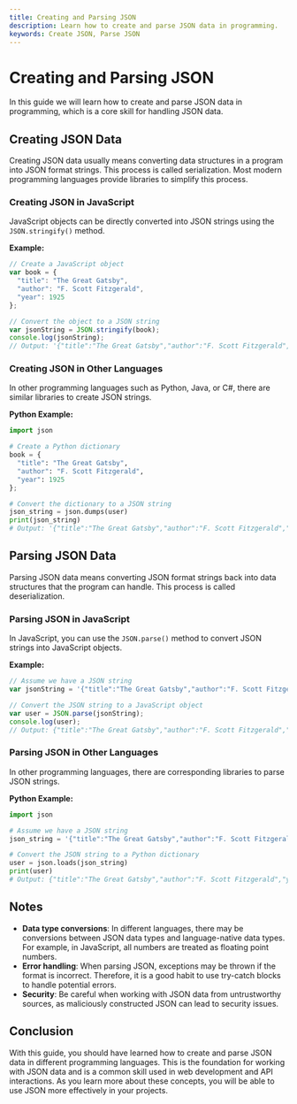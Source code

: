 ```yaml
---
title: Creating and Parsing JSON
description: Learn how to create and parse JSON data in programming.
keywords: Create JSON, Parse JSON
---
```


# Creating and Parsing JSON

In this guide we will learn how to create and parse JSON data in programming, which is a core skill for handling JSON data.

## Creating JSON Data

Creating JSON data usually means converting data structures in a program into JSON format strings. This process is called serialization. Most modern programming languages provide libraries to simplify this process.

### Creating JSON in JavaScript

JavaScript objects can be directly converted into JSON strings using the `JSON.stringify()` method.

**Example:**

```javascript
// Create a JavaScript object
var book = {
  "title": "The Great Gatsby",
  "author": "F. Scott Fitzgerald",
  "year": 1925
};

// Convert the object to a JSON string
var jsonString = JSON.stringify(book);
console.log(jsonString);
// Output: '{"title":"The Great Gatsby","author":"F. Scott Fitzgerald","year":1925}'
```

### Creating JSON in Other Languages

In other programming languages such as Python, Java, or C#, there are similar libraries to create JSON strings.

**Python Example:**

```python
import json

# Create a Python dictionary
book = {
  "title": "The Great Gatsby",
  "author": "F. Scott Fitzgerald",
  "year": 1925
};

# Convert the dictionary to a JSON string
json_string = json.dumps(user)
print(json_string)
# Output: '{"title":"The Great Gatsby","author":"F. Scott Fitzgerald","year":1925}'
```

## Parsing JSON Data

Parsing JSON data means converting JSON format strings back into data structures that the program can handle. This process is called deserialization.

### Parsing JSON in JavaScript

In JavaScript, you can use the `JSON.parse()` method to convert JSON strings into JavaScript objects.

**Example:**

```javascript
// Assume we have a JSON string
var jsonString = '{"title":"The Great Gatsby","author":"F. Scott Fitzgerald","year":1925}';

// Convert the JSON string to a JavaScript object
var user = JSON.parse(jsonString);
console.log(user);
// Output: {"title":"The Great Gatsby","author":"F. Scott Fitzgerald","year":1925}
```

### Parsing JSON in Other Languages

In other programming languages, there are corresponding libraries to parse JSON strings.

**Python Example:**

```python
import json

# Assume we have a JSON string
json_string = '{"title":"The Great Gatsby","author":"F. Scott Fitzgerald","year":1925}'

# Convert the JSON string to a Python dictionary
user = json.loads(json_string)
print(user)
# Output: {"title":"The Great Gatsby","author":"F. Scott Fitzgerald","year":1925}
```


## Notes

- **Data type conversions**: In different languages, there may be conversions between JSON data types and language-native data types. For example, in JavaScript, all numbers are treated as floating point numbers.
- **Error handling**: When parsing JSON, exceptions may be thrown if the format is incorrect. Therefore, it is a good habit to use try-catch blocks to handle potential errors.
- **Security**: Be careful when working with JSON data from untrustworthy sources, as maliciously constructed JSON can lead to security issues.

## Conclusion

With this guide, you should have learned how to create and parse JSON data in different programming languages. This is the foundation for working with JSON data and is a common skill used in web development and API interactions. As you learn more about these concepts, you will be able to use JSON more effectively in your projects.